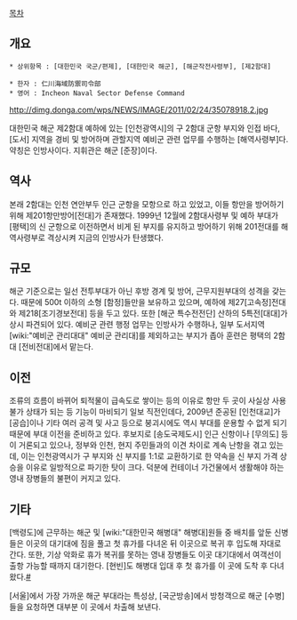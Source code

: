 [[목차]]

== 개요 ==
 * 상위항목 : [대한민국 국군/편제], [대한민국 해군], [해군작전사령부], [제2함대]

 * 한자 : 仁川海域防禦司令部
 * 영어 : Incheon Naval Sector Defense Command

http://dimg.donga.com/wps/NEWS/IMAGE/2011/02/24/35078918.2.jpg

대한민국 해군 제2함대 예하에 있는 [인천광역시]의 구 2함대 군항 부지와 인접 바다, [도서] 지역을 경비 및 방어하며 관할지역 예비군 관련 업무를 수행하는 [해역사령부]다. 약칭은 인방사이다. 지휘관은 해군 [준장]이다.


== 역사 ==
본래 2함대는 인천 연안부두 인근 군항을 모항으로 하고 있었고, 이들 항만을 방어하기 위해 제201항만방어[전대]가 존재했다. 1999년 12월에 2함대사령부 및 예하 부대가 [평택]의 신 군항으로 이전하면서 비게 된 부지를 유지하고 방어하기 위해 201전대를 해역사령부로 격상시켜 지금의 인방사가 탄생했다.


== 규모 ==
해군 기준으로는 일선 전투부대가 아닌 후방 경계 및 방어, 근무지원부대의 성격을 갖는다. 때문에 500t 이하의 소형 [함정]들만을 보유하고 있으며, 예하에 제27[고속정]전대와 제218[조기경보전대] 등을 두고 있다. 또한 [해군 특수전전단] 산하의 5특전[대대]가 상시 파견되어 있다. 예비군 관련 행정 업무는 인방사가 수행하나, 일부 도서지역 [wiki:"예비군 관리대대" 예비군 관리대]를 제외하고는 부지가 좁아 훈련은 평택의 2함대 [전비전대]에서 맡는다.


== 이전 ==
조류의 흐름이 바뀌어 퇴적물이 급속도로 쌓이는 등의 이유로 항만 두 곳이 사실상 사용 불가 상태가 되는 등 기능이 마비되기 일보 직전인데다, 2009년 준공된 [인천대교]가 [공습]이나 기타 여러 공격 및 사고 등으로 붕괴시에도 역시 부대를 운용할 수 없게 되기 때문에 부대 이전을 준비하고 있다. 후보지로 [송도국제도시] 인근 신항이나 [무의도] 등이 거론되고 있으나, 정부와 인천, 현지 주민들과의 이견 차이로 계속 난항을 겪고 있는데, 이는 인천광역시가 구 부지와 신 부지를 1:1로 교환하기로 한 약속을 신 부지 가격 상승을 이유로 일방적으로 파기한 탓이 크다. 덕분에 컨테이너 가건물에서 생활해야 하는 영내 장병들의 불편이 커지고 있다.


== 기타 ==
[백령도]에 근무하는 해군 및 [wiki:"대한민국 해병대" 해병대]원들 중 배치를 앞둔 신병들은 이곳의 대기대에 짐을 풀고 첫 휴가를 다녀온 뒤 이곳으로 복귀 후 입도해 자대로 간다. 또한, 기상 악화로 휴가 복귀를 못하는 영내 장병들도 이곳 대기대에서 여객선이 출항 가능할 때까지 대기한다. [현빈]도 해병대 입대 후 첫 휴가를 이 곳에 도착 후 다녀왔다.[http://www.tvreport.co.kr/?c=news&m=newsview&idx=111463 #]

[서울]에서 가장 가까운 해군 부대라는 특성상, [국군방송]에서 방청객으로 해군 [수병]들을 요청하면 대부분 이 곳에서 차출해 보낸다.
